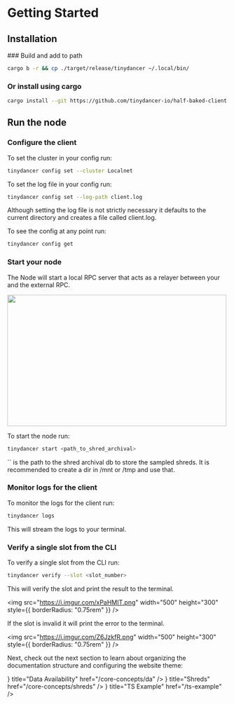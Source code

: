 
# Getting Started

## Installation

<Steps>
### Build and add to path

```bash copy
cargo b -r && cp ./target/release/tinydancer ~/.local/bin/
```

### Or install using cargo

```bash copy
cargo install --git https://github.com/tinydancer-io/half-baked-client tinydancer
```

## Run the node

### Configure the client

To set the cluster in your config run:

```bash copy
tinydancer config set --cluster Localnet
```

To set the log file in your config run:

```bash copy
tinydancer config set --log-path client.log
```

Although setting the log file is not strictly necessary it defaults to the current
directory and creates a file called client.log.

To see the config at any point run:

```bash copy
tinydancer config get
```

### Start your node

The Node will start a local RPC server that acts as a relayer between your
and the external RPC.

<img src="https://i.imgur.com/1wGXbLI.png" width="500" height="300" />

To start the node run:

```bash copy
tinydancer start <path_to_shred_archival>
```

<Callout type="info">
`<path_to_shred_archival>` is the path to the shred archival db to store the sampled shreds. It is recommended to create a dir in /mnt or /tmp
    and use that.
</Callout>

### Monitor logs for the client

To monitor the logs for the client run:

```bash copy
tinydancer logs
```

This will stream the logs to your terminal.

### Verify a single slot from the CLI

To verify a single slot from the CLI run:

```bash copy
tinydancer verify --slot <slot_number>
```

This will verify the slot and print the result to the terminal.

<img
  src="https://i.imgur.com/xPaHMIT.png"
  width="500"
  height="300"
  style={{ borderRadius: "0.75rem" }}
/>

If the slot is invalid it will print the error to the terminal.

<img
  src="https://i.imgur.com/Z6JzkfR.png"
  width="500"
  height="300"
  style={{ borderRadius: "0.75rem" }}
/>
</Steps>

Next, check out the next section to learn about organizing the documentation structure and configuring the website theme:


<Cards>
  <Card
    icon={
      <svg
        xmlns="http://www.w3.org/2000/svg"
        fill="none"
        viewBox="0 0 24 24"
        strokeWidth={1.5}
        stroke="currentColor"
        className="w-6 h-6"
      >
        <path
          strokeLinecap="round"
          strokeLinejoin="round"
          d="M3.75 12h16.5m-16.5 3.75h16.5M3.75 19.5h16.5M5.625 4.5h12.75a1.875 1.875 0 010 3.75H5.625a1.875 1.875 0 010-3.75z"
        />
      </svg>
    }
    title="Data Availability"
    href="/core-concepts/da"
  />
  <Card
    icon={
      <svg
        xmlns="http://www.w3.org/2000/svg"
        fill="none"
        viewBox="0 0 24 24"
        strokeWidth={1.5}
        stroke="currentColor"
        className="w-6 h-6"
      >
        <path
          strokeLinecap="round"
          strokeLinejoin="round"
          d="M4.5 12a7.5 7.5 0 0015 0m-15 0a7.5 7.5 0 1115 0m-15 0H3m16.5 0H21m-1.5 0H12m-8.457 3.077l1.41-.513m14.095-5.13l1.41-.513M5.106 17.785l1.15-.964m11.49-9.642l1.149-.964M7.501 19.795l.75-1.3m7.5-12.99l.75-1.3m-6.063 16.658l.26-1.477m2.605-14.772l.26-1.477m0 17.726l-.26-1.477M10.698 4.614l-.26-1.477M16.5 19.794l-.75-1.299M7.5 4.205L12 12m6.894 5.785l-1.149-.964M6.256 7.178l-1.15-.964m15.352 8.864l-1.41-.513M4.954 9.435l-1.41-.514M12.002 12l-3.75 6.495"
        />
      </svg>
    }
    title="Shreds"
    href="/core-concepts/shreds"
  />
  <Card
    icon={
      <svg
        xmlns="http://www.w3.org/2000/svg"
        fill="none"
        viewBox="0 0 24 24"
        strokeWidth={1.5}
        stroke="currentColor"
        className="w-6 h-6"
      >
        <path
          strokeLinecap="round"
          strokeLinejoin="round"
          d="M21 7.5l-9-5.25L3 7.5m18 0l-9 5.25m9-5.25v9l-9 5.25M3 7.5l9 5.25M3 7.5v9l9 5.25m0-9v9"
        />
      </svg>
    }
    title="TS Example"
    href="/ts-example"
  />
</Cards>

